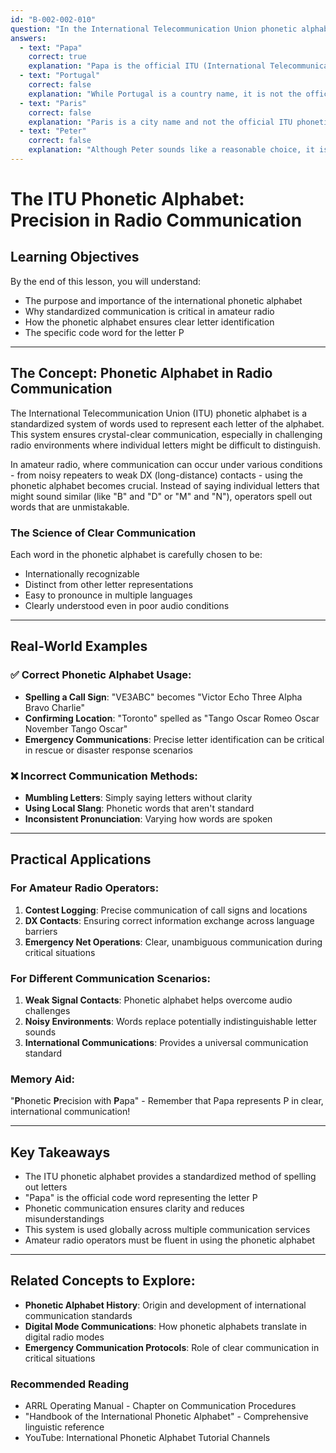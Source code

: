 ```yaml
---
id: "B-002-002-010"
question: "In the International Telecommunication Union phonetic alphabet, what is the code word for the letter P?"
answers:
  - text: "Papa"
    correct: true
    explanation: "Papa is the official ITU (International Telecommunication Union) phonetic alphabet code word for the letter P. This standardized phonetic alphabet is used globally by amateur radio operators, aviation, maritime services, and military communications to ensure clear letter-by-letter communication, especially in situations with poor audio quality or complex spellings."
  - text: "Portugal"
    correct: false
    explanation: "While Portugal is a country name, it is not the official ITU phonetic alphabet code word for the letter P. The phonetic alphabet uses specific, standardized words that are internationally recognized to represent each letter, ensuring clarity and consistency in radio communications."
  - text: "Paris"
    correct: false
    explanation: "Paris is a city name and not the official ITU phonetic alphabet code word for P. Using unofficial words can lead to confusion and misunderstanding in radio communications, which is why the standardized phonetic alphabet is crucial for clear communication."
  - text: "Peter"
    correct: false
    explanation: "Although Peter sounds like a reasonable choice, it is not the official ITU phonetic alphabet code word for P. The international standard requires specific words that are easily understood across different languages and communication environments."
---
```


# The ITU Phonetic Alphabet: Precision in Radio Communication

## Learning Objectives
By the end of this lesson, you will understand:
- The purpose and importance of the international phonetic alphabet
- Why standardized communication is critical in amateur radio
- How the phonetic alphabet ensures clear letter identification
- The specific code word for the letter P

---

## The Concept: Phonetic Alphabet in Radio Communication

The International Telecommunication Union (ITU) phonetic alphabet is a standardized system of words used to represent each letter of the alphabet. This system ensures crystal-clear communication, especially in challenging radio environments where individual letters might be difficult to distinguish.

In amateur radio, where communication can occur under various conditions - from noisy repeaters to weak DX (long-distance) contacts - using the phonetic alphabet becomes crucial. Instead of saying individual letters that might sound similar (like "B" and "D" or "M" and "N"), operators spell out words that are unmistakable.

### The Science of Clear Communication

Each word in the phonetic alphabet is carefully chosen to be:
- Internationally recognizable
- Distinct from other letter representations
- Easy to pronounce in multiple languages
- Clearly understood even in poor audio conditions

---

## Real-World Examples

### ✅ Correct Phonetic Alphabet Usage:
- **Spelling a Call Sign**: "VE3ABC" becomes "Victor Echo Three Alpha Bravo Charlie"
- **Confirming Location**: "Toronto" spelled as "Tango Oscar Romeo Oscar November Tango Oscar"
- **Emergency Communications**: Precise letter identification can be critical in rescue or disaster response scenarios

### ❌ Incorrect Communication Methods:
- **Mumbling Letters**: Simply saying letters without clarity
- **Using Local Slang**: Phonetic words that aren't standard
- **Inconsistent Pronunciation**: Varying how words are spoken

---

## Practical Applications

### For Amateur Radio Operators:
1. **Contest Logging**: Precise communication of call signs and locations
2. **DX Contacts**: Ensuring correct information exchange across language barriers
3. **Emergency Net Operations**: Clear, unambiguous communication during critical situations

### For Different Communication Scenarios:
1. **Weak Signal Contacts**: Phonetic alphabet helps overcome audio challenges
2. **Noisy Environments**: Words replace potentially indistinguishable letter sounds
3. **International Communications**: Provides a universal communication standard

### Memory Aid:
"**P**honetic **P**recision with **P**apa" - Remember that Papa represents P in clear, international communication!

---

## Key Takeaways

- The ITU phonetic alphabet provides a standardized method of spelling out letters
- "Papa" is the official code word representing the letter P
- Phonetic communication ensures clarity and reduces misunderstandings
- This system is used globally across multiple communication services
- Amateur radio operators must be fluent in using the phonetic alphabet

---

## Related Concepts to Explore:
- **Phonetic Alphabet History**: Origin and development of international communication standards
- **Digital Mode Communications**: How phonetic alphabets translate in digital radio modes
- **Emergency Communication Protocols**: Role of clear communication in critical situations

### Recommended Reading
- ARRL Operating Manual - Chapter on Communication Procedures
- "Handbook of the International Phonetic Alphabet" - Comprehensive linguistic reference
- YouTube: International Phonetic Alphabet Tutorial Channels